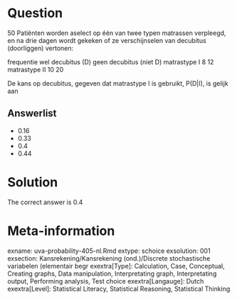 Question
========

50 Patiënten worden aselect op één van twee typen matrassen verpleegd, en na drie dagen wordt gekeken of ze verschijnselen van decubitus (doorliggen) vertonen:

frequentie wel decubitus (D) geen decubitus (niet D)
matrastype I 8 12
matrastype II 10 20

De kans op decubitus, gegeven dat matrastype I is gebruikt, P(D|I), is gelijk aan 

Answerlist
----------
* 0.16
* 0.33
* 0.4
* 0.44

Solution
========

The correct answer is  0.4 

Meta-information
================
exname: uva-probability-405-nl.Rmd 
extype: schoice 
exsolution: 001 
exsection: Kansrekening/Kansrekening (ond.)/Discrete stochastische variabelen (elementair begr
exextra[Type]: Calculation, Case, Conceptual, Creating graphs, Data manipulation, Interpretating graph, Interpretating output, Performing analysis, Test choice 
exextra[Langauge]: Dutch 
exextra[Level]: Statistical Literacy, Statistical Reasoning, Statistical Thinking 

